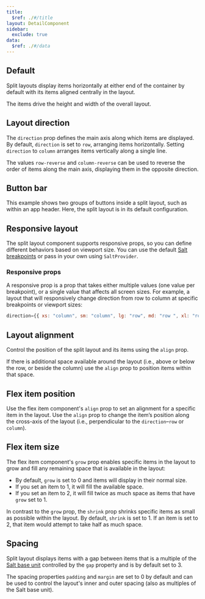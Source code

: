 ```yaml
---
title:
  $ref: ./#/title
layout: DetailComponent
sidebar:
  exclude: true
data:
  $ref: ./#/data
---
```


## Default

Split layouts display items horizontally at either end of the container by default with its items aligned centrally in the layout.

The items drive the height and width of the overall layout.

<LivePreview componentName="split-layout" exampleName="Default" />

## Layout direction

The `direction` prop defines the main axis along which items are displayed. By default, `direction` is set to `row`, arranging items horizontally. Setting `direction` to `column` arranges items vertically along a single line.

The values `row-reverse` and `column-reverse` can be used to reverse the order of items along the main axis, displaying them in the opposite direction.

<LivePreview componentName="split-layout" exampleName="LayoutDirection" />

## Button bar

This example shows two groups of buttons inside a split layout, such as within an app header. Here, the split layout is in its default configuration.

<LivePreview componentName="split-layout" exampleName="ButtonBar" />

## Responsive layout

The split layout component supports responsive props, so you can define different behaviors based on viewport size. You can use the default [Salt breakpoints](https://www.saltdesignsystem.com/salt/foundations/responsiveness/breakpoints) or pass in your own using `SaltProvider`.

### Responsive props

A responsive prop is a prop that takes either multiple values (one value per breakpoint), or a single value that affects all screen sizes. For example, a layout that will responsively change direction from row to column at specific breakpoints or viewport sizes:

```js
direction={{ xs: "column", sm: "column", lg: "row", md: "row ", xl: "row" }}
```

<LivePreview componentName="split-layout" exampleName="ResponsiveLayout" />

## Layout alignment

Control the position of the split layout and its items using the `align` prop.

If there is additional space available around the layout (i.e., above or below the row, or beside the column) use the `align` prop to position items within that space.

<LivePreview componentName="split-layout" exampleName="LayoutAlignment" />

## Flex item position

Use the flex item component's `align` prop to set an alignment for a specific item in the layout. Use the `align` prop to change the item’s position along the cross-axis of the layout (i.e., perpendicular to the `direction`–`row` or `column`).

<LivePreview componentName="split-layout" exampleName="FlexItemPosition" />

## Flex item size

The flex item component's `grow` prop enables specific items in the layout to grow and fill any remaining space that is available in the layout:

- By default, `grow` is set to 0 and items will display in their normal size.
- If you set an item to 1, it will fill the available space.
- If you set an item to 2, it will fill twice as much space as items that have `grow` set to 1.

In contrast to the `grow` prop, the `shrink` prop shrinks specific items as small as possible within the layout. By default, `shrink` is set to 1. If an item is set to 2, that item would attempt to take half as much space.

<LivePreview componentName="split-layout" exampleName="FlexItemSize" />

## Spacing

Split layout displays items with a gap between items that is a multiple of the [Salt base unit](/salt/foundations/spacing) controlled by the `gap` property and is by default set to 3.

The spacing properties `padding` and `margin` are set to 0 by default and can be used to control the layout's inner and outer spacing (also as multiples of the Salt base unit).

<LivePreview componentName="split-layout" exampleName="Spacing" />
